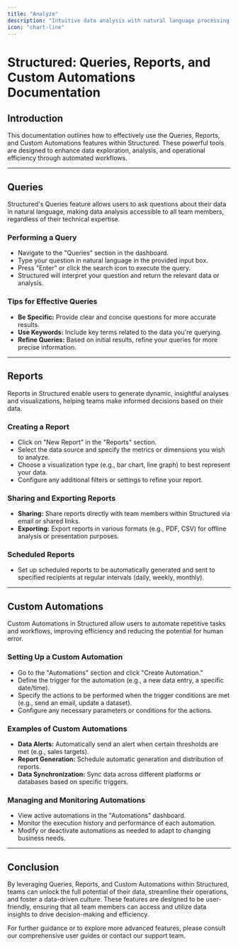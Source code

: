 ```yaml
---
title: "Analyze"
description: "Intuitive data analysis with natural language processing."
icon: "chart-line"
---
```


# Structured: Queries, Reports, and Custom Automations Documentation

## Introduction

This documentation outlines how to effectively use the Queries, Reports, and Custom Automations features within Structured. These powerful tools are designed to enhance data exploration, analysis, and operational efficiency through automated workflows.

---

## Queries

Structured's Queries feature allows users to ask questions about their data in natural language, making data analysis accessible to all team members, regardless of their technical expertise.

### Performing a Query

- Navigate to the "Queries" section in the dashboard.
- Type your question in natural language in the provided input box.
- Press "Enter" or click the search icon to execute the query.
- Structured will interpret your question and return the relevant data or analysis.

### Tips for Effective Queries

- **Be Specific:** Provide clear and concise questions for more accurate results.
- **Use Keywords:** Include key terms related to the data you're querying.
- **Refine Queries:** Based on initial results, refine your queries for more precise information.

---

## Reports

Reports in Structured enable users to generate dynamic, insightful analyses and visualizations, helping teams make informed decisions based on their data.

### Creating a Report

- Click on "New Report" in the "Reports" section.
- Select the data source and specify the metrics or dimensions you wish to analyze.
- Choose a visualization type (e.g., bar chart, line graph) to best represent your data.
- Configure any additional filters or settings to refine your report.

### Sharing and Exporting Reports

- **Sharing:** Share reports directly with team members within Structured via email or shared links.
- **Exporting:** Export reports in various formats (e.g., PDF, CSV) for offline analysis or presentation purposes.

### Scheduled Reports

- Set up scheduled reports to be automatically generated and sent to specified recipients at regular intervals (daily, weekly, monthly).

---

## Custom Automations

Custom Automations in Structured allow users to automate repetitive tasks and workflows, improving efficiency and reducing the potential for human error.

### Setting Up a Custom Automation

- Go to the "Automations" section and click "Create Automation."
- Define the trigger for the automation (e.g., a new data entry, a specific date/time).
- Specify the actions to be performed when the trigger conditions are met (e.g., send an email, update a dataset).
- Configure any necessary parameters or conditions for the actions.

### Examples of Custom Automations

- **Data Alerts:** Automatically send an alert when certain thresholds are met (e.g., sales targets).
- **Report Generation:** Schedule automatic generation and distribution of reports.
- **Data Synchronization:** Sync data across different platforms or databases based on specific triggers.

### Managing and Monitoring Automations

- View active automations in the "Automations" dashboard.
- Monitor the execution history and performance of each automation.
- Modify or deactivate automations as needed to adapt to changing business needs.

---

## Conclusion

By leveraging Queries, Reports, and Custom Automations within Structured, teams can unlock the full potential of their data, streamline their operations, and foster a data-driven culture. These features are designed to be user-friendly, ensuring that all team members can access and utilize data insights to drive decision-making and efficiency.

For further guidance or to explore more advanced features, please consult our comprehensive user guides or contact our support team.
